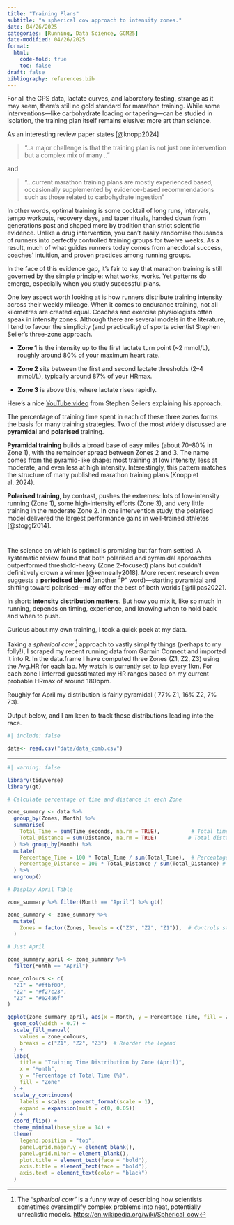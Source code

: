 ```yaml
---
title: "Training Plans"
subtitle: "a spherical cow approach to intensity zones."
date: 04/26/2025
categories: [Running, Data Science, GCM25]
date-modified: 04/26/2025
format:
  html:
    code-fold: true
    toc: false
draft: false
bibliography: references.bib
---
```


For all the GPS data, lactate curves, and laboratory testing, strange as it may seem, there’s still no gold standard for marathon training. While some interventions—like carbohydrate loading or tapering—can be studied in isolation, the training plan itself remains elusive: more art than science.

As an interesting review paper states [@knopp2024]

> “..a major challenge is that the training plan is not just one intervention but a complex mix of many ..”

and

> “…current marathon training plans are mostly experienced based, occasionally supplemented by evidence-based recommendations such as those related to carbohydrate ingestion”

In other words, optimal training is some cocktail of long runs, intervals, tempo workouts, recovery days, and taper rituals, handed down from generations past and shaped more by tradition than strict scientific evidence. Unlike a drug intervention, you can’t easily randomise thousands of runners into perfectly controlled training groups for twelve weeks. As a result, much of what guides runners today comes from anecdotal success, coaches' intuition, and proven practices among running groups.

In the face of this evidence gap, it’s fair to say that marathon training is still governed by the simple principle: what works, works. Yet patterns do emerge, especially when you study successful plans.

One key aspect worth looking at is how runners distribute training intensity across their weekly mileage. When it comes to endurance training, not all kilometres are created equal. Coaches and exercise physiologists often speak in intensity zones. Although there are several models in the literature, I tend to favour the simplicity (and practicality) of sports scientist Stephen Seiler’s three-zone approach.

-   **Zone 1** is the intensity up to the first lactate turn point (\~2 mmol/L), roughly around 80% of your maximum heart rate.

-   **Zone 2** sits between the first and second lactate thresholds (2–4 mmol/L), typically around 87% of your HRmax.

-   **Zone 3** is above this, where lactate rises rapidly.

Here's a nice [YouTube video](https://youtu.be/NPwyk9B0j-s?si=exUqpTIPzRv6sHyA) from Stephen Seilers explaining his approach.

The percentage of training time spent in each of these three zones forms the basis for many training strategies. Two of the most widely discussed are **pyramidal** and **polarised** training.

**Pyramidal training** builds a broad base of easy miles (about 70–80% in Zone 1), with the remainder spread between Zones 2 and 3. The name comes from the pyramid-like shape: most training at low intensity, less at moderate, and even less at high intensity. Interestingly, this pattern matches the structure of many published marathon training plans (Knopp et al. 2024).

**Polarised training**, by contrast, pushes the extremes: lots of low-intensity running (Zone 1), some high-intensity efforts (Zone 3), and very little training in the moderate Zone 2. In one intervention study, the polarised model delivered the largest performance gains in well-trained athletes [@stoggl2014].

# 

The science on which is optimal is promising but far from settled. A systematic review found that both polarised and pyramidal approaches outperformed threshold-heavy (Zone 2-focused) plans but couldn’t definitively crown a winner [@kenneally2018]. More recent research even suggests a **periodised blend** (another "P " word)—starting pyramidal and shifting toward polarised—may offer the best of both worlds [@filipas2022].

In short: **intensity distribution matters**. But how you mix it, like so much in running, depends on timing, experience, and knowing when to hold back and when to push.

Curious about my own training, I took a quick peek at my data.

Taking a *spherical cow* [^1] approach to vastly simplify things (perhaps to my folly!), I scraped my recent running data from Garmin Connect and imported it into R. In the data.frame I have computed three Zones (Z1, Z2, Z3) using the Avg.HR for each lap. My watch is currently set to lap every 1km. For each zone I ~~inferred~~ guesstimated my HR ranges based on my current probable HRmax of around 180bpm.

[^1]: The *"spherical cow"* is a funny way of describing how scientists sometimes oversimplify complex problems into neat, potentially unrealistic models. <https://en.wikipedia.org/wiki/Spherical_cow>

Roughly for April my distribution is fairly pyramidal ( 77% Z1, 16% Z2, 7% Z3).

Output below, and I am keen to track these distributions leading into the race.

```r
#| include: false

data<- read.csv("data/data_comb.csv")

```

------------------------------------------------------------------------

```r
#| warning: false

library(tidyverse)
library(gt)

# Calculate percentage of time and distance in each Zone

zone_summary <- data %>%
  group_by(Zones, Month) %>%
  summarise(
    Total_Time = sum(Time_seconds, na.rm = TRUE),          # Total time in each zone
    Total_Distance = sum(Distance, na.rm = TRUE)          # Total distance in each zone
  ) %>% group_by(Month) %>%
  mutate(
    Percentage_Time = 100 * Total_Time / sum(Total_Time),  # Percentage of total time
    Percentage_Distance = 100 * Total_Distance / sum(Total_Distance) # Percentage of total distance
  ) %>%
  ungroup()

# Display April Table

zone_summary %>% filter(Month == "April") %>% gt()
```

```r

zone_summary <- zone_summary %>%
  mutate(
    Zones = factor(Zones, levels = c("Z3", "Z2", "Z1")),  # Controls stacking
  )

# Just April

zone_summary_april <- zone_summary %>% 
  filter(Month == "April")

zone_colours <- c(
  "Z1" = "#ffbf00",
  "Z2" = "#f27c23",
  "Z3" = "#e24a6f"
)

ggplot(zone_summary_april, aes(x = Month, y = Percentage_Time, fill = Zones)) +
  geom_col(width = 0.7) +
  scale_fill_manual(
    values = zone_colours,
    breaks = c("Z1", "Z2", "Z3")  # Reorder the legend
  ) +
  labs(
    title = "Training Time Distribution by Zone (April)",
    x = "Month",
    y = "Percentage of Total Time (%)",
    fill = "Zone"
  ) +
  scale_y_continuous(
    labels = scales::percent_format(scale = 1),
    expand = expansion(mult = c(0, 0.05))
  ) +
  coord_flip() +
  theme_minimal(base_size = 14) +
  theme(
    legend.position = "top",
    panel.grid.major.y = element_blank(),
    panel.grid.minor = element_blank(),
    plot.title = element_text(face = "bold"),
    axis.title = element_text(face = "bold"),
    axis.text = element_text(color = "black")
  )
```
